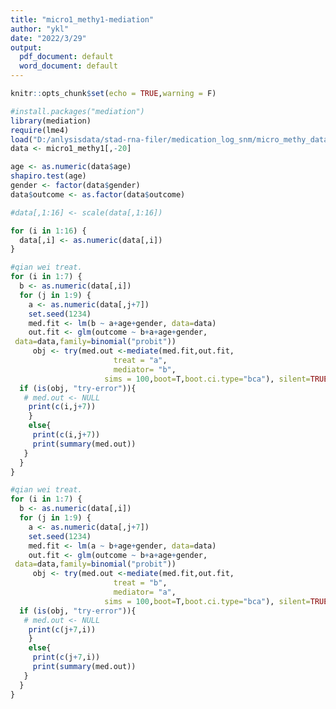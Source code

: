 ---
title: "micro1_methy1-mediation"
author: "ykl"
date: "2022/3/29"
output:
  pdf_document: default
  word_document: default
---

```{r setup, include=FALSE}
knitr::opts_chunk$set(echo = TRUE,warning = F)
```

```{r}
#install.packages("mediation")
library(mediation)
require(lme4)
load("D:/anlysisdata/stad-rna-filer/medication_log_snm/micro_methy_data_output_adj_logcpm-snm.Rdata")
data <- micro1_methy1[,-20]

age <- as.numeric(data$age)
shapiro.test(age)
gender <- factor(data$gender)
data$outcome <- as.factor(data$outcome)

#data[,1:16] <- scale(data[,1:16])

for (i in 1:16) {
  data[,i] <- as.numeric(data[,i]) 
}

#qian wei treat.
for (i in 1:7) {
  b <- as.numeric(data[,i])
  for (j in 1:9) {
    a <- as.numeric(data[,j+7])
    set.seed(1234)
    med.fit <- lm(b ~ a+age+gender, data=data)
    out.fit <- glm(outcome ~ b+a+age+gender,
 data=data,family=binomial("probit"))
     obj <- try(med.out <-mediate(med.fit,out.fit,
                       treat = "a",
                       mediator= "b",
                     sims = 100,boot=T,boot.ci.type="bca"), silent=TRUE)
  if (is(obj, "try-error")){
   # med.out <- NULL
    print(c(i,j+7))
    } 
    else{
     print(c(i,j+7))
     print(summary(med.out))
   }
  }
}
```

```{r}
#qian wei treat.
for (i in 1:7) {
  b <- as.numeric(data[,i])
  for (j in 1:9) {
    a <- as.numeric(data[,j+7])
    set.seed(1234)
    med.fit <- lm(a ~ b+age+gender, data=data)
    out.fit <- glm(outcome ~ b+a+age+gender,
 data=data,family=binomial("probit"))
     obj <- try(med.out <-mediate(med.fit,out.fit,
                       treat = "b",
                       mediator= "a",
                     sims = 100,boot=T,boot.ci.type="bca"), silent=TRUE)
  if (is(obj, "try-error")){
   # med.out <- NULL
    print(c(j+7,i))
    } 
    else{
     print(c(j+7,i))
     print(summary(med.out))
   }
  }
}
```
